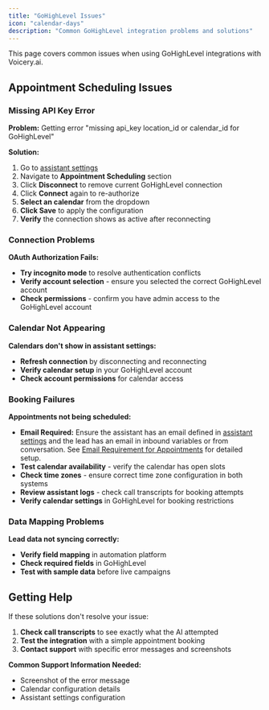 ```yaml
---
title: "GoHighLevel Issues"
icon: "calendar-days"
description: "Common GoHighLevel integration problems and solutions"
---
```


This page covers common issues when using GoHighLevel integrations with Voicery.ai.

## Appointment Scheduling Issues

### Missing API Key Error

**Problem:** Getting error "missing api_key location_id or calendar_id for GoHighLevel"

**Solution:**
1. Go to [assistant settings](/ai-assistants/settings/prompt-and-tools#default-tools)
2. Navigate to **Appointment Scheduling** section
3. Click **Disconnect** to remove current GoHighLevel connection
4. Click **Connect** again to re-authorize
5. **Select an calendar** from the dropdown
6. **Click Save** to apply the configuration
7. **Verify** the connection shows as active after reconnecting

### Connection Problems

**OAuth Authorization Fails:**
- **Try incognito mode** to resolve authentication conflicts
- **Verify account selection** - ensure you selected the correct GoHighLevel account
- **Check permissions** - confirm you have admin access to the GoHighLevel account

### Calendar Not Appearing

**Calendars don't show in assistant settings:**
- **Refresh connection** by disconnecting and reconnecting
- **Verify calendar setup** in your GoHighLevel account
- **Check account permissions** for calendar access

### Booking Failures

**Appointments not being scheduled:**
- **Email Required:** Ensure the assistant has an email defined in [assistant settings](/ai-assistants/settings/prompt-and-tools#default-tools) and the lead has an email in inbound variables or from conversation. See [Email Requirement for Appointments](/ai-assistants/gohighlevel-scheduling#email-requirement-for-appointments) for detailed setup.
- **Test calendar availability** - verify the calendar has open slots
- **Check time zones** - ensure correct time zone configuration in both systems
- **Review assistant logs** - check call transcripts for booking attempts
- **Verify calendar settings** in GoHighLevel for booking restrictions

### Data Mapping Problems

**Lead data not syncing correctly:**
- **Verify field mapping** in automation platform
- **Check required fields** in GoHighLevel
- **Test with sample data** before live campaigns

## Getting Help

If these solutions don't resolve your issue:

1. **Check call transcripts** to see exactly what the AI attempted
2. **Test the integration** with a simple appointment booking
3. **Contact support** with specific error messages and screenshots

**Common Support Information Needed:**
- Screenshot of the error message
- Calendar configuration details
- Assistant settings configuration